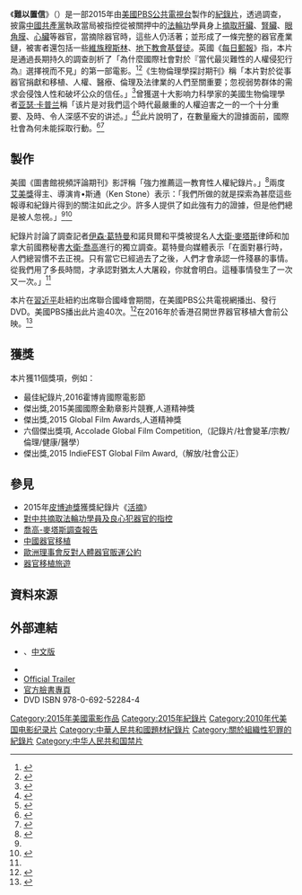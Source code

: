 <!-- {{POV-check}} -->
{{Peacock}}
{{Infobox film
| name           = 難以置信
| original_name  = Hard to Believe
| image          = Poster-HardtoBelieve.jpg
| caption        = 
| producer       =艾琳·熙爾伯（Irene Silber）
| director       = 肯·史東(Ken Stone)
| writer         =
| narrator       =
| starring       =
| music          =
| cinematography =
| editing        =
| sound          =
| production_company = 美國Swoop電影公司/Stone Soup Productions
| distributor    =
| runtime        = 56分鐘
| country        = {{USA}}
| released       = 2015
| language       = [[英語|英語]]（字幕：中文、西班牙文、希伯來文、德文、法文、斯洛伐克文；將發行-義大利文、越南文、波斯文）
| budget         =
| gross          =
| imdb_id        = 4675470
| website        =http://www.hardtobelievemovie.com/
| tw_name        =難以置信
| cn_name        =
| preceded_by    =
| followed_by    =
}}

《'''難以置信'''》（{{lang-en|Hard to Believe}}）是一部2015年由[[美國|美國]][[公共電視網_(美國)|PBS公共電視台]]製作的[[紀錄片|紀錄片]]，透過{{who|多名專家}}調查，披露[[中國共產黨|中國共產黨]]執政當局被指控從被關押中的[[法輪功|法輪功]]學員身上[[器官移植|摘取]][[肝臟|肝臟]]、[[腎臟|腎臟]]、[[眼角膜|眼角膜]]、[[心臟|心臟]]等器官，當摘除器官時，這些人仍活著；並形成了一條完整的器官產業鏈，被害者還包括一些[[維族|維族]][[穆斯林|穆斯林]]、[[地下教會|地下教會]][[基督徒|基督徒]]。英國《[[每日郵報|每日郵報]]》指，本片是通過長期持久的調查剖析了「為什麼國際社會對於『當代最災難性的人權侵犯行為』選擇視而不見」的第一部電影。<ref name=DM1005>{{cite news|author1=Imogen Calderwood For Mailonline|title=Thousands of religious prisoners in China had their livers, kidneys and corneas ripped out while they were ALIVE to sell to 'transplant tourists', claims new film|url=http://www.dailymail.co.uk/news/article-3257383/Thousands-religious-prisoners-China-livers-kidneys-corneas-ripped-ALIVE-sell-transplant-tourists-claims-new-film.html|agency=MailOnline英國每日郵報|date=2015-10-05|archiveurl=https://archive.is/20151004235300/http://www.dailymail.co.uk/news/article-3257383/Thousands-religious-prisoners-China-livers-kidneys-corneas-ripped-ALIVE-sell-transplant-tourists-claims-new-film.html|archivedate=2015-10-04|language=en|quote=[http://www.epochtimes.com/b5/15/10/4/n4542652.htm 中文編譯報導]|deadurl=yes}}</ref><ref name=Mirror>{{cite news|author1=John Shammas|title=Thousands of religious prisoners in China 'have organs ripped out while ALIVE to sell to transplant tourists'|url=http://www.mirror.co.uk/news/world-news/thousands-religious-prisoners-china-have-6567660|agency=英國《每日鏡報》Mirror|date=2015-10-03|archiveurl=https://archive.is/20151216144259/http://www.mirror.co.uk/news/world-news/thousands-religious-prisoners-china-have-6567660|archivedate=2015-12-16|deadurl=yes}}</ref>《生物倫理學探討期刊》稱「本片對於從事器官捐獻和移植、人權、醫療、倫理及法律業的人們至關重要；忽视弱势群体的需求会侵蚀人性和破坏公众的信任。」<ref name="JBI">{{cite journal|title=Hard to Believe-Produced by Ken Stone and Irene Silber, 2015, Swoop Films and Stone Soup Productions (New York, 56 minutes, unrated)|journal=生物倫理學探討期刊 (Journal of Bioethical Inquiry)|date=2016-06|issue=Volume 13, Issue 2|pages=pp 353–356|url=http://link.springer.com/article/10.1007/s11673-016-9717-1||quote=This documentary is extremely important for those involved in organ donation and transplantation, human rights, healthcare, ethics, and the law. A failure to address the needs of vulnerable people erodes humanity and destroys public trust. |language=en}}</ref>曾獲選十大影响力科學家的美國生物倫理學者[[亚瑟·卡普兰|亚瑟·卡普兰]]稱「该片是对我們這个時代最嚴重的人權迫害之一的一个十分重要、及時、令人深感不安的讲述。」<ref>{{cite news|title=“Hard To Believe” But All Too Real: New Documentary Exposes Crime of Executing Political Prisoners for Organ Transplantation- New DVD Release Today|url=http://www.prweb.com/releases/2015/10/prweb12991261.htm|agency=PRWEB|quote=Leading U.S. ethicist and Founding Director of the Division of Medical Ethics at NYU, Arthur Caplan, PhD. says the film, Hard To Believe, is “an important, timely, and deeply disturbing account of one of the great human rights abuses of our time.”|date=2015-09-29}}</ref><ref name="BW">{{cite news|title=New Documentary HARD TO BELIEVE to Be Released Today on DVD|url=http://www.broadwayworld.com/bwwtv/article/New-Documentary-HARD-TO-BELIEVE-to-Be-Released-Today-on-DVD-20150929|agency=Broadway World百老匯世界|date=2015-09-29|archiveurl=https://web.archive.org/web/20161105095028/http://www.broadwayworld.com/bwwtv/article/New-Documentary-HARD-TO-BELIEVE-to-Be-Released-Today-on-DVD-20150929|archivedate=2016年11月5日|deadurl=yes|df=}}</ref>此片說明了，在數量龐大的證據面前，國際社會為何未能採取行動。<ref name="TDB">{{cite news|author1=Nina Strochlic|title=Does China Harvest Organs From Living Prisoners?|url=http://www.thedailybeast.com/articles/2015/09/29/does-china-harvest-organs-from-living-prisoners.html|agency=[[每日野獸|The Daily Beast]]|date=2015-09-30|archiveurl=https://web.archive.org/articles/2015/09/29/does-china-harvest-organs-from-living-prisoners.html|archivedate=2016-07-05|quote=[http://www.watchinese.com/article/2015/20492 中文編譯報導]}}</ref><ref name="ABC">{{cite news|author1=Andrew West|title=Hard To Believe: forced organ harvesting in China and Australia's moral obligations(9分鐘廣播，專訪Dr. Katrina A. Bramstedt，澳洲邦德大學倫理學家 )|url=http://www.abc.net.au/radionational/programs/religionandethicsreport/hard-to-believe-forced-organ-harvesting-in-china-falun-gong/6889082?|agency=ABC[[澳洲廣播公司|澳洲廣播公司]]|date=2015-10-28|archiveurl=https://web.archive.org/web/20160505093113/http://www.abc.net.au/radionational/programs/religionandethicsreport/hard-to-believe-forced-organ-harvesting-in-china-falun-gong/6889082|archivedate=2016-05-05|language=en|deadurl=yes}}</ref>

==製作==
美國《圖書館視頻評論期刊》影評稱「強力推薦這一教育性人權紀錄片。」<ref name="Librarian">{{cite journal|author1=P. Morehart|title=Hard to Believe|journal=Video Librarian, The Video Review Magazine for Libraries,（圖書館視頻評論期刊）|date=2016-05-06|issue=31|quote=“Also including a study guide, this illuminating, often deeply unsettling PBS-aired documentary is highly recommended.”}}</ref>兩度[[艾美獎|艾美獎]]得主、導演肯•斯通（Ken Stone）表示：「我們所做的就是探索為甚麼這些報導和紀錄片得到的關注如此之少。許多人提供了如此強有力的證據，但是他們總是被人忽視。」<ref name=DM1005/><ref>{{cite news |last1=Bernardo |first1=Mary Geanelli |title=“Hard to Believe” documentary aims to raise awareness of organ harvesting |url=https://wou.edu/westernhowl/hard-believe-documentary-aims-raise-awareness-organ-harvesting/ |accessdate=2021-10-22 |work=The Western Howl |date=2017-03-01}}</ref>

紀錄片討論了調查記者[[伊森·葛特曼|伊森·葛特曼]]和諾貝爾和平獎被提名人[[大衛·麥塔斯|大衛·麥塔斯]]律師和加拿大前國務秘書[[大衛·喬高|大衛·喬高]]進行的獨立調查。葛特曼向媒體表示「在面對暴行時，人們總習慣不去正視。只有當它已經過去了之後，人們才會承認一件殘暴的事情。從我們用了多長時間，才承認對猶太人大屠殺，你就會明白。這種事情發生了一次又一次。」<ref name=DM1005/>

本片在[[習近平|習近平]]赴紐約出席聯合國峰會期間，在美國PBS公共電視網播出、發行DVD。美國PBS播出此片逾40次。<ref>{{cite news|title=Docu film exposes alleged Chinese prisoners’ organs being harvested while still alive|url=http://kickerdaily.com/posts/2015/10/docu-film-chinese-prisoners-organs/|agency=Kicker Daily News|date=2015-10-04|archiveurl=https://web.archive.org/web/20161104225617/http://kickerdaily.com/posts/2015/10/docu-film-chinese-prisoners-organs/|archivedate=2016-11-04}}</ref>在2016年於香港召開世界器官移植大會前公映。<ref>{{cite news|title=New Documentary “Hard to Believe” Probes Transplant Crimes Before World Transplant Congress in HK|url=http://www.bioethics.com/archives/28516|agency=Bioethics.com轉載Digital Journal|date=2015-07-22|archiveurl=https://web.archive.org/web/20151017143502/http://www.bioethics.com/archives/28516|archivedate=2015-10-17|language=en}}</ref>

==獲獎==
{{Unreferenced section|time=2019-08-16T07:37:06+00:00}}
本片獲11個獎項，例如：
*最佳紀錄片,2016霍博肯國際電影節
*傑出獎,2015美國國際金勳章影片競賽,人道精神獎
*傑出獎,2015 Global Film Awards,人道精神獎
*六個傑出獎項, Accolade Global Film Competition,（記錄片/社會變革/宗教/倫理/健康/醫學）
*傑出獎,2015 IndieFEST Global Film Award,（解放/社會公正） 
==參見==
{{Portal box|中华人民共和国|人权}}
* 2015年[[皮博迪獎|皮博迪獎]]獲獎紀錄片《[[活摘_(纪录片)|活摘]]》
*[[對中共摘取法輪功學員及良心犯器官的指控|對中共摘取法輪功學員及良心犯器官的指控]]
*[[喬高-麥塔斯調查報告|喬高-麥塔斯調查報告]]
*[[中國器官移植|中國器官移植]]
*[[歐洲理事會反對人體器官販運公約|歐洲理事會反對人體器官販運公約]]
*[[器官移植旅遊|器官移植旅遊]]

==資料來源==
{{reflist|30em}}

==外部連結==
* {{Official website|http://www.hardtobelievemovie.com/}}、[http://www.hardtobelievemovie.com/chinese 中文版]
* {{IMDb title|4675470|Hard to Believe}}
*[https://web.archive.org/web/20151222151619/http://www.hardtobelievemovie.com/gallery Official Trailer]
*[https://www.facebook.com/hardtobelievemovie 官方臉書專頁]
*DVD ISBN 978-0-692-52284-4

[[Category:2015年美國電影作品|Category:2015年美國電影作品]]
[[Category:2015年紀錄片|Category:2015年紀錄片]]
[[Category:2010年代美国电影纪录片|Category:2010年代美国电影纪录片]]
[[Category:中華人民共和國題材紀錄片|Category:中華人民共和國題材紀錄片]]
[[Category:關於組織性犯罪的紀錄片|Category:關於組織性犯罪的紀錄片]]
[[Category:中华人民共和国禁片|Category:中华人民共和国禁片]]